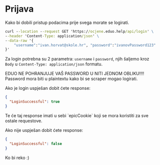 
# Prijava

Kako bi dobili pristup podacima prije svega morate se logirati.

```cmd
curl --location --request GET 'https://ocjene.eduo.help/api/login' \
--header 'Content-Type: application/json' \
--data-raw '{
    "username":"ivan.horvat@skole.hr", "password":"ivanovPassword123"
}'
```

Za login potrebna su 2 parametra: `username` i `password`, njih šaljemo kroz `Body` u `Content-Type: application/json` formatu.

<Callout emoji="⚠️">
  EDUO NE POHRANJUJE VAŠ PASSWORD U NITI JEDNOM OBLIKU!!!! Password mora biti u
  plaintextu kako bi se scraper mogao logirati.
</Callout>

Ako je login uspješan dobit ćete response:

```json
{
  "LoginSuccessful": true
}
```

<Callout emoji="⚠️">
  Te će taj response imati u sebi `epicCookie` koji se mora koristiti za sve
  ostale requestove.
</Callout>

Ako nije uspješan dobit ćete response:

```json
{
  "LoginSuccessful": false
}
```

Ko bi reko :)

